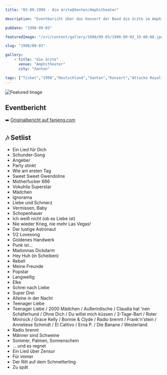 ```yaml
---
title: "03.09.1998 - die ärzte@Xanten/Amphitheater"

description: "Eventbericht über das Konzert der Band die ärzte im Amphitheater in Xanten am 3. September 1998."

pubDate: "1998-09-03"

featuredImage: "/src/content/gallery/1998/09-03/1998-09-03_19-00-00.jpg"

slug: "1998/09-03"

gallery:
    - title: "die ärzte"
      venue: "Amphitheater"
      city: "Xanten"

tags: ["Ticket","1998","Deutschland","Xanten","Konzert","Attacke Royal","€15.00","die ärzte","Amphitheater"]
---
```


![Featured Image](/src/content/gallery/1998/09-03/1998-09-03_19-00-00.jpg)

## Eventbericht

➡️ [Originalbericht auf fanieng.com](https://fanieng.com/1998/09-03/1998-09-03-die-aerzte-xanten-amphitheater)

## 🎶 Setlist

- Ein Lied für Dich
- Schunder-Song
- Angeber
- Party stinkt
- Wie am ersten Tag
- Sweet Sweet Gwendoline
- Motherfucker 666
- Vokuhila Superstar
- Mädchen
- Ignorama
- Liebe und Schmerz
- Vermissen, Baby
- Schopenhauer
- Ich weiß nicht (ob es Liebe ist)
- Nie wieder Krieg, nie mehr Las Vegas!
- Der lustige Astronaut
- 1/2 Lovesong
- Goldenes Handwerk
- Punk ist...
- Madonnas Dickdarm
- Hey Huh (in Scheiben)
- Rebell
- Meine Freunde
- Popstar
- Langweilig
- Elke
- Schrei nach Liebe
- Super Drei
- Alleine in der Nacht
- Teenager Liebe
- Teenager Liebe / 2000 Mädchen / Außerirdische / Claudia hat 'nen Schäferhund / Ohne Dich / Du willst mich küssen / 3-Tage-Bart / Roter Minirock / Grace Kelly / Bonnie & Clyde / Radio brennt / Frank'n'stein / Anneliese Schmidt / El Cattivo / Erna P. / Die Banane / Westerland
- Radio brennt
- Männer sind Schweine
- Sommer, Palmen, Sonnenschein
- ... und es regnet
- Ein Lied über Zensur
- Für immer
- Der Ritt auf dem Schmetterling
- Zu spät

